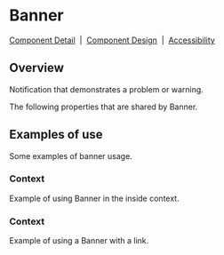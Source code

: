 
# Banner

[Component Detail](https://design.blip.ai/d/UbKsV1JhXTK4/componentes-desenvolvimento#/banner/visao-geral-banner)
&nbsp;|&nbsp;
[Component Design](https://design.blip.ai/d/UbKsV1JhXTK4/design-1#/banner/resumo-banner)
&nbsp;|&nbsp;
[Accessibility](https://design.blip.ai/d/UbKsV1JhXTK4/design-1#/banner/acessibilidade-banner)

## Overview

Notification that demonstrates a problem or warning.

<Canvas of={BannerStories.Properties}></Canvas>

<Meta isTemplate />

The following properties that are shared by Banner.

<Controls />

## Examples of use

Some examples of banner usage.

### Context

Example of using Banner in the inside context.

<Canvas of={BannerStories.contextBanner}></Canvas>

### Context

Example of using a Banner with a link.

<Canvas of={BannerStories.linkBanner}></Canvas>
